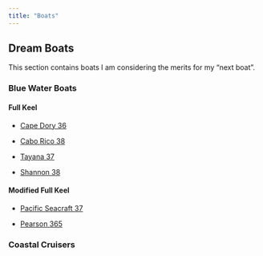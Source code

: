 ```yaml
---
title: "Boats"
---
```


## Dream Boats

This section contains boats I am considering the merits for my "next boat".


### Blue Water Boats

#### Full Keel
* [Cape Dory 36](https://sailboatdata.com/sailboat/cape-dory-36)

* [Cabo Rico 38](https://sailboatdata.com/sailboat/cabo-rico-38)

* [Tayana 37](https://sailboatdata.com/sailboat/tayana-37)

* [Shannon 38](https://sailboatdata.com/sailboat/shannon-38)

#### Modified Full Keel

* [Pacific Seacraft 37](https://sailboatdata.com/sailboat/pacific-seacraft-37)

* [Pearson 365](https://sailboatdata.com/sailboat/pearson-365)

### Coastal Cruisers

